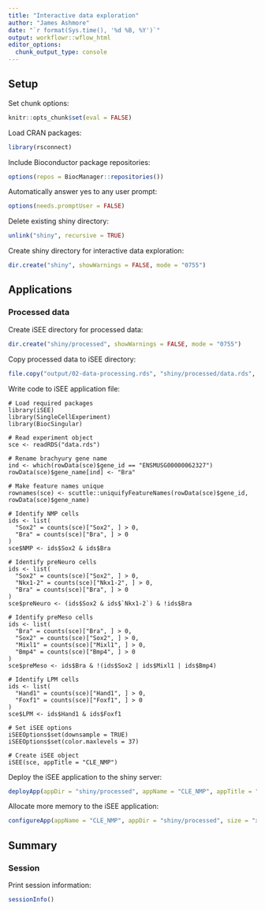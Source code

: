 ```yaml
---
title: "Interactive data exploration"
author: "James Ashmore"
date: "`r format(Sys.time(), '%d %B, %Y')`"
output: workflowr::wflow_html
editor_options:
  chunk_output_type: console
---
```


## Setup

Set chunk options:

```r
knitr::opts_chunk$set(eval = FALSE)
```

Load CRAN packages:

```r
library(rsconnect)
```

Include Bioconductor package repositories:

```r
options(repos = BiocManager::repositories())
```

Automatically answer yes to any user prompt:

```r
options(needs.promptUser = FALSE)
```

Delete existing shiny directory:

```r
unlink("shiny", recursive = TRUE)
```

Create shiny directory for interactive data exploration:

```r
dir.create("shiny", showWarnings = FALSE, mode = "0755")
```

## Applications {.tabset}

### Processed data

Create iSEE directory for processed data:

```r
dir.create("shiny/processed", showWarnings = FALSE, mode = "0755")
```

Copy processed data to iSEE directory:

```r
file.copy("output/02-data-processing.rds", "shiny/processed/data.rds", overwrite = TRUE)
```

Write code to iSEE application file:

```cat
# Load required packages
library(iSEE)
library(SingleCellExperiment)
library(BiocSingular)

# Read experiment object
sce <- readRDS("data.rds")

# Rename brachyury gene name
ind <- which(rowData(sce)$gene_id == "ENSMUSG00000062327")
rowData(sce)$gene_name[ind] <- "Bra"

# Make feature names unique
rownames(sce) <- scuttle::uniquifyFeatureNames(rowData(sce)$gene_id, rowData(sce)$gene_name)

# Identify NMP cells
ids <- list(
  "Sox2" = counts(sce)["Sox2", ] > 0,
  "Bra" = counts(sce)["Bra", ] > 0
)
sce$NMP <- ids$Sox2 & ids$Bra

# Identify preNeuro cells
ids <- list(
  "Sox2" = counts(sce)["Sox2", ] > 0,
  "Nkx1-2" = counts(sce)["Nkx1-2", ] > 0,
  "Bra" = counts(sce)["Bra", ] > 0
)
sce$preNeuro <- (ids$Sox2 & ids$`Nkx1-2`) & !ids$Bra

# Identify preMeso cells
ids <- list(
  "Bra" = counts(sce)["Bra", ] > 0,
  "Sox2" = counts(sce)["Sox2", ] > 0,
  "Mixl1" = counts(sce)["Mixl1", ] > 0,
  "Bmp4" = counts(sce)["Bmp4", ] > 0
)
sce$preMeso <- ids$Bra & !(ids$Sox2 | ids$Mixl1 | ids$Bmp4)

# Identify LPM cells
ids <- list(
  "Hand1" = counts(sce)["Hand1", ] > 0,
  "Foxf1" = counts(sce)["Foxf1", ] > 0
)
sce$LPM <- ids$Hand1 & ids$Foxf1

# Set iSEE options
iSEEOptions$set(downsample = TRUE)
iSEEOptions$set(color.maxlevels = 37)

# Create iSEE object
iSEE(sce, appTitle = "CLE_NMP")
```

Deploy the iSEE application to the shiny server:

```r
deployApp(appDir = "shiny/processed", appName = "CLE_NMP", appTitle = "CLE_NMP", launch.browser = FALSE, forceUpdate = TRUE)
```

Allocate more memory to the iSEE application:

```r
configureApp(appName = "CLE_NMP", appDir = "shiny/processed", size = "xxlarge")
```

## Summary

### Session

Print session information:

```r
sessionInfo()
```
